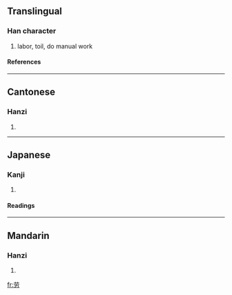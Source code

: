 {{see|勞}}

==Translingual==
===Han character===
{{Han char|rn=19|rad=力|as=05|sn=7|four=|canj=廿月大尸 (TBKS)}}
# labor, toil, do manual work
====References====
{{Han ref|kx=0147.071|dkj=02328|dj=0331.140|hdz=10368.010|uh=52B3|ud=21171}}
----
==Cantonese==
===Hanzi===
{{yue-hanzi|jyut=|y=lou4}}
# {{defn|Cantonese}}
----
==Japanese==
===Kanji===
{{ja-kanji|grade=|rs=力05}}
# {{defn|Japanese}} 
====Readings====
{{ja-readings|on=[[ろう]] (rō)|kun=}}
----
==Mandarin==
===Hanzi===
{{cmn-hanzi|tra=勞|pin=[[láo]] (lao2), [[lào]] (lao4)|wg=lao<sup>2</sup>, lao<sup>4</sup>}}
# {{defn|Mandarin}}

[[fr:劳]]